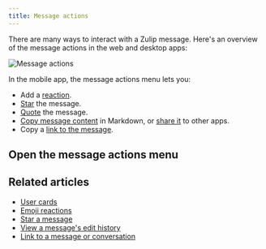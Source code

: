 ```yaml
---
title: Message actions
---
```




There are many ways to interact with a Zulip message. Here's an overview of the
message actions in the web and desktop apps:

![Message actions](../../images/message-actions.png)

In the mobile app, the message actions menu lets you:

* Add a [reaction](/help/emoji-reactions).
* [Star](/help/star-a-message) the message.
* [Quote](/help/quote-or-forward-a-message) the message.
* [Copy message
  content](/help/view-the-markdown-source-of-a-message#copy-message-content-as-markdown) in
  Markdown, or [share
  it](/help/view-the-markdown-source-of-a-message#share-message-content) to
  other apps.
* Copy a [link to the
  message](/help/link-to-a-message-or-conversation#get-a-link-to-a-specific-message).

## Open the message actions menu

<Tabs>
  <TabItem label="Desktop/Web">
    <FlattenedSteps>
      <MessageActionsMenu />
    </FlattenedSteps>
  </TabItem>

  <TabItem label="Mobile">
    <FlattenedSteps>
      <MessageLongPressMenu />
    </FlattenedSteps>
  </TabItem>
</Tabs>

## Related articles

* [User cards](/help/user-cards)
* [Emoji reactions](/help/emoji-reactions)
* [Star a message](/help/star-a-message)
* [View a message's edit history](/help/view-a-messages-edit-history)
* [Link to a message or conversation](/help/link-to-a-message-or-conversation)
